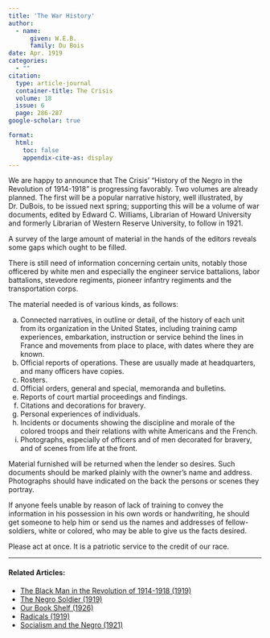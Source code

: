 ```yaml
---
title: 'The War History'
author:
  - name:
      given: W.E.B.
      family: Du Bois
date: Apr. 1919
categories: 
  - ""
citation: 
  type: article-journal
  container-title: The Crisis
  volume: 18
  issue: 6
  page: 286-287
google-scholar: true

format:
  html:
    toc: false
    appendix-cite-as: display
---
```




We are happy to announce that <span class="small-caps">The Crisis'</span> "History of the Negro in the Revolution of 1914-1918" is progressing favorably. Two volumes are already planned. The first will be a popular narrative history, well illustrated, by Dr. DuBois, to be issued next spring; supporting this will be a volume of war documents, edited by Edward C. Williams, Librarian of Howard University and formerly Librarian of Western Reserve University, to follow in 1921. 

A survey of the large amount of material in the hands of the editors reveals some gaps which ought to be filled.

There is still need of information concerning certain units, notably those officered by white men and especially the engineer service battalions, labor battalions, stevedore regiments, pioneer infantry regiments and the transportation corps.

The material needed is of various kinds, as follows:

<ol type="a">
<li> Connected narratives, in outline or detail, of the history of each unit from its organization in the United States, including training camp experiences, embarkation, instruction or service behind the lines in France and movements from place to place, with dates where they are known.   
<li> Official reports of operations. These are usually made at headquarters, and many officers have copies.   
<li> Rosters.   
<li> Official orders, general and special, memoranda and bulletins.   
<li> Reports of court martial proceedings and findings.   
<li> Citations and decorations for bravery.   
<li> Personal experiences of individuals.   
<li> Incidents or documents showing the discipline and morale of the colored troops and their relations with white Americans and the French.   
<li> Photographs, especially of officers and of men decorated for bravery, and of scenes from life at the front.   
</ol>

Material furnished will be returned when the lender so desires. Such documents should be marked plainly with the owner's name and address. Photographs should have indicated on the back the persons or scenes they portray.

If anyone feels unable by reason of lack of training to convey the information in his possession in his own words or handwriting, he should get someone to help him or send us the names and addresses of fellow-soldiers, white or colored, who may be able to give us the facts desired.

Please act at once. It is a patriotic service to the credit of our race.

<!-- Similar articles start here -->

<hr>
#### Related Articles:

* [The Black Man in the Revolution of 1914-1918 (1919)](/Volumes/17/05/the_black_man_in_the_revolution_of_1914_1918.html)
* [The Negro Soldier (1919)](/Volumes/19/02/negro_soldier.html)
* [Our Book Shelf (1926)](/Volumes/31/03/book_shelf.html)
* [Radicals (1919)](/Volumes/19/02/radicals.html)
* [Socialism and the Negro (1921)](/Volumes/22/06/socialism_and_the_negro.html)

<!-- Similar articles end here -->